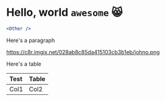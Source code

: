 
# Hello, world `awesome` :smile_cat:

<Other components={components} />

```jsx
<Other />
```

Here's a paragraph

https://c8r.imgix.net/028ab8c85da415103cb3b1eb/johno.png

Here's a table

| Test | Table |
| :--- | :---- |
| Col1 | Col2  |